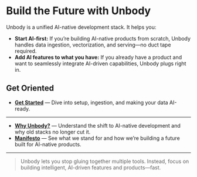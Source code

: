 
# Build the Future with Unbody

Unbody is a unified AI-native development stack. It helps you:

- **Start AI-first:** If you’re building AI-native products from scratch, Unbody handles data ingestion, vectorization, and serving—no duct tape required.
- **Add AI features to what you have:** If you already have a product and want to seamlessly integrate AI-driven capabilities, Unbody plugs right in.

## Get Oriented

- [**Get Started**](/get-started) — Dive into setup, ingestion, and making your data AI-ready.
---
- [**Why Unbody?**](/why) — Understand the shift to AI-native development and why old stacks no longer cut it.
- [**Manifesto**](/manifesto) — See what we stand for and how we’re building a future built for AI-native products.
---

> Unbody lets you stop gluing together multiple tools. Instead, focus on building intelligent, AI-driven features and products—fast.
